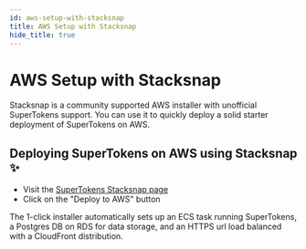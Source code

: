 ```yaml
---  
id: aws-setup-with-stacksnap  
title: AWS Setup with Stacksnap  
hide_title: true  
---
```



# AWS Setup with Stacksnap

Stacksnap is a community supported AWS installer with unofficial SuperTokens support. You can use it to quickly deploy a solid starter deployment of SuperTokens on AWS.

## Deploying SuperTokens on AWS using Stacksnap ✨

- Visit the [SuperTokens Stacksnap page](https://klo.dev/stacksnap/apps/supertokens/)
- Click on the "Deploy to AWS" button

The 1-click installer automatically sets up an ECS task running SuperTokens, a Postgres DB on RDS for data storage, and an HTTPS url load balanced with a CloudFront distribution.

